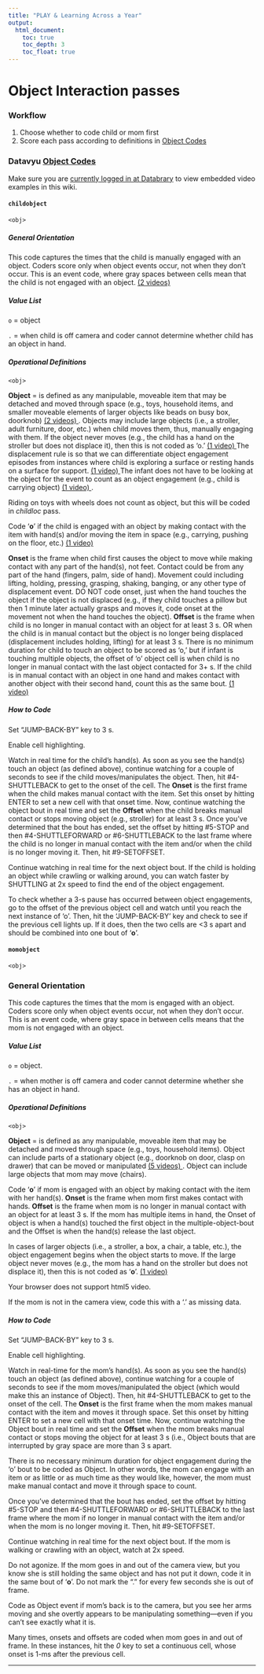 ```yaml
---
title: "PLAY & Learning Across a Year"
output:
  html_document:
    toc: true
    toc_depth: 3
    toc_float: true
---
```



# Object Interaction passes


### Workflow

1. Choose whether to code child or mom first
2. Score each pass according to definitions in [Object Codes](https://dev1.ed-projects.nyu.edu/wikis/docuwiki/doku.php/manual3)


### Datavyu [Object Codes](objects.html)

Make sure you are [currently logged in at Databrary](https://nyu.databrary.org/user/login) to view embedded video examples in this wiki.

#### `childobject`

`<obj>`

##### General Orientation

This code captures the times that the child is manually engaged with an object. Coders score only when object events occur, not when they don't occur. This is an event code, where gray spaces between cells mean that the child is not engaged with an object. <a href=""> (2 videos) </a>

##### Value List

`o` = object

`.` = when child is off camera and coder cannot determine whether child has an object in hand.

##### Operational Definitions

`<obj>`

**Object** = is defined as any manipulable, moveable item that may be detached and moved through space (e.g., toys, household items, and smaller moveable elements of larger objects like beads on busy box, doorknob) <a href=""> (2 videos) </a>. Objects may include large objects (i.e., a stroller, adult furniture, door, etc.) when child moves them, thus, manually engaging with them. If the object never moves (e.g., the child has a hand on the stroller but does not displace it), then this is not coded as 'o.' <a href=""> (1 video) </a> The displacement rule is so that we can differentiate object engagement episodes from instances where child is exploring a surface or resting hands on a surface for support.  <a href=""> (1 video) </a> The infant does not have to be looking at the object for the event to count as an object engagement (e.g., child is carrying object)  <a href=""> (1 video) </a>.


Riding on toys with wheels does not count as object, but this will be coded in _childloc_ pass.

Code '**o**' if the child is engaged with an object by making contact with the item with hand(s) and/or moving the item in space (e.g., carrying, pushing on the floor, etc.)  <a href=""> (1 video) </a>

**Onset** is the frame when child first causes the object to move while making contact with any part of the hand(s), not feet. Contact could be from any part of the hand (fingers, palm, side of hand). Movement could including lifting, holding, pressing, grasping, shaking, banging, or any other type of displacement event. DO NOT code onset, just when the hand touches the object if the object is not displaced (e.g., if they child touches a pillow but then 1 minute later actually grasps and moves it, code onset at the movement not when the hand touches the object). **Offset** is the frame when child is no longer in manual contact with an object for at least 3 s. OR when the child is in manual contact but the object is no longer being displaced (displacement includes holding, lifting) for at least 3 s. There is no minimum duration for child to touch an object to be scored as 'o,' but if infant is touching multiple objects, the offset of 'o' object cell is when child is no longer in manual contact with the last object contacted for 3+ s. If the child is in manual contact with an object in one hand and makes contact with another object with their second hand, count this as the same bout.  <a href=""> (1 video) </a>


##### How to Code

Set “JUMP-BACK-BY” key to 3 s.

Enable cell highlighting.

Watch in real time for the child's hand(s). As soon as you see the hand(s) touch an object (as defined above), continue watching for a couple of seconds to see if the child moves/manipulates the object. Then, hit #4-SHUTTLEBACK to get to the onset of the cell. The **Onset** is the first frame when the child makes manual contact with the item. Set this onset by hitting ENTER to set a new cell with that onset time. Now, continue watching the object bout in real time and set the **Offset** when the child breaks manual contact or stops moving object (e.g., stroller) for at least 3 s. Once you've determined that the bout has ended, set the offset by hitting #5-STOP and then #4-SHUTTLEFORWARD or #6-SHUTTLEBACK to the last frame where the child is no longer in manual contact with the item and/or when the child is no longer moving it. Then, hit #9-SETOFFSET.

Continue watching in real time for the next object bout. If the child is holding an object while crawling or walking around, you can watch faster by SHUTTLING at 2x speed to find the end of the object engagement.

To check whether a 3-s pause has occurred between object engagements, go to the offset of the previous object cell and watch until you reach the next instance of 'o'. Then, hit the 'JUMP-BACK-BY' key and check to see if the previous cell lights up. If it does, then the two cells are <3 s apart and should be combined into one bout of '**o**'.


#### `momobject`

`<obj>`

### General Orientation

This code captures the times that the mom is engaged with an object. 
Coders score only when object events occur, not when they don't occur. 
This is an event code, where gray space in between cells means that the mom is not engaged with an object.

##### Value List

`o` = object.

`.` = when mother is off camera and coder cannot determine whether she has an object in hand.

##### Operational Definitions

`<obj>`

**Object** = is defined as any manipulable, moveable item that may be detached and moved through space (e.g., toys, household items). Object can include parts of a stationary object (e.g., doorknob on door, clasp on drawer) that can be moved or manipulated  <a href=""> (5 videos) </a>. Object can include large objects that mom may move (chairs).

Code '**o**' if mom is engaged with an object by making contact with the item with her hand(s). **Onset** is the frame when mom first makes contact with hands. **Offset** is the frame when mom is no longer in manual contact with an object for at least 3 s. If the mom has multiple items in hand, the Onset of object is when a hand(s) touched the first object in the multiple-object-bout and the Offset is when the hand(s) release the last object.

In cases of larger objects (i.e., a stroller, a box, a chair, a table, etc.), the object engagement begins when the object starts to move. If the large object never moves (e.g., the mom has a hand on the stroller but does not displace it), then this is not coded as '**o**'.  <a href=""> (1 video) </a>

Your browser does not support html5 video.

If the mom is not in the camera view, code this with a '.' as missing data. 



##### How to Code




Set “JUMP-BACK-BY” key to 3 s.

Enable cell highlighting.

Watch in real-time for the mom's hand(s). As soon as you see the hand(s) touch an object (as defined above), continue watching for a couple of seconds to see if the mom moves/manipulated the object (which would make this an instance of Object). Then, hit #4-SHUTTLEBACK to get to the onset of the cell. The **Onset** is the first frame when the mom makes manual contact with the item and moves it through space. Set this onset by hitting ENTER to set a new cell with that onset time. Now, continue watching the Object bout in real time and set the **Offset** when the mom breaks manual contact or stops moving the object for at least 3 s (i.e., Object bouts that are interrupted by gray space are more than 3 s apart.

There is no necessary minimum duration for object engagement during the 'o' bout to be coded as Object. In other words, the mom can engage with an item or as little or as much time as they would like, however, the mom must make manual contact and move it through space to count.

Once you've determined that the bout has ended, set the offset by hitting #5-STOP and then #4-SHUTTLEFORWARD or #6-SHUTTLEBACK to the last frame where the mom if no longer in manual contact with the item and/or when the mom is no longer moving it. Then, hit #9-SETOFFSET.

Continue watching in real time for the next object bout. If the mom is walking or crawling with an object, watch at 2x speed.

Do not agonize. If the mom goes in and out of the camera view, but you know she is still holding the same object and has not put it down, code it in the same bout of '**o**'. Do not mark the “.” for every few seconds she is out of frame.

Code as Object event if mom's back is to the camera, but you see her arms moving and she overtly appears to be manipulating something—even if you can't see exactly what it is.

Many times, onsets and offsets are coded when mom goes in and out of frame. In these instances, hit the _0_ key to set a continuous cell, whose onset is 1-ms after the previous cell.

---
